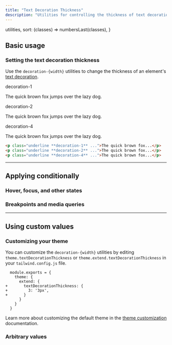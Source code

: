 ```yaml
---
title: "Text Decoration Thickness"
description: "Utilities for controlling the thickness of text decorations."
---
```



  utilities,
  sort: (classes) => numbersLast(classes),
}

## Basic usage

### Setting the text decoration thickness

Use the `decoration-{width}` utilities to change the thickness of an element's [text decoration](/docs/text-decoration).

<Example>
  <div class="flex flex-col gap-8 text-gray-900 dark:text-gray-200">
    <div>
      <div class="font-medium text-sm text-gray-500 font-mono mb-3 dark:text-gray-400">decoration-1</div>
      <p class="text-lg font-medium underline decoration-1">The quick brown fox jumps over the lazy dog.</p>
    </div>
    <div>
      <div class="font-medium text-sm text-gray-500 font-mono mb-3 dark:text-gray-400">decoration-2</div>
      <p class="text-lg font-medium underline decoration-2">The quick brown fox jumps over the lazy dog.</p>
    </div>
    <div>
      <div class="font-medium text-sm text-gray-500 font-mono mb-3 dark:text-gray-400">decoration-4</div>
      <p class="text-lg font-medium underline decoration-4">The quick brown fox jumps over the lazy dog.</p>
    </div>
  </div>
</Example>

```html
<p class="underline **decoration-1** ...">The quick brown fox...</p>
<p class="underline **decoration-2** ...">The quick brown fox...</p>
<p class="underline **decoration-4** ...">The quick brown fox...</p>
```

---

## <Heading ignore>Applying conditionally</Heading>

### <Heading ignore>Hover, focus, and other states</Heading>

<HoverFocusAndOtherStates defaultClass="underline" featuredClass="decoration-4" element="p" />

### <Heading ignore>Breakpoints and media queries</Heading>

<BreakpointsAndMediaQueries defaultClass="underline" featuredClass="decoration-4" element="p" />

---

## Using custom values

### Customizing your theme

You can customize the `decoration-{width}` utilities by editing `theme.textDecorationThickness` or `theme.extend.textDecorationThickness` in your `tailwind.config.js` file.

```diff-js tailwind.config.js
  module.exports = {
    theme: {
      extend: {
+       textDecorationThickness: {
+         3: '3px',
+       }
      }
    }
  }
```

Learn more about customizing the default theme in the [theme customization](/docs/theme#customizing-the-default-theme) documentation.

### Arbitrary values

<ArbitraryValues property="text-decoration-thickness" featuredClass="decoration-[3px]" element="p" />
